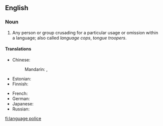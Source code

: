 ==English==

===Noun===
{{infl|en|noun|head=[[language]] [[police]]}}

# Any person or group crusading for a particular usage or omission within a language; also called ''language cops'', ''tongue troopers''.

====Translations====
{{trans-top|language police}}
* Chinese:
*: Mandarin: {{t|zh|語言警察|sc=Hani}}, {{t|zh|语言警察|tr=yǔyán jǐngchá|sc=Hani}}
* Estonian: {{t|et|keelepolitsei}}
* Finnish: {{t|fi|kielipoliisi}}
{{trans-mid}}
* French: {{t|fr|police de la langue}}
* German: {{t|de|Sprachpolizei|f}}
* Japanese: {{t|ja|言語警察|tr=げんごけいさつ, gengo keisatsu|sc=Jpan}}
* Russian: {{t|ru|языковая полиция|f|tr=jazykovája polícija|sc=Cyrl}}
{{trans-bottom}}

[[fi:language police]]
